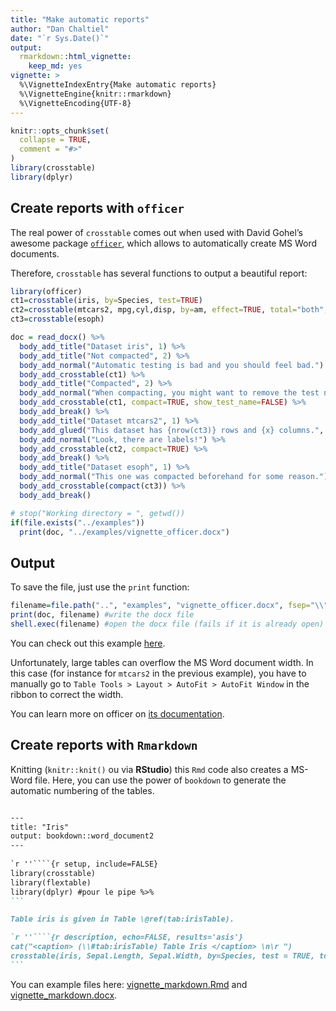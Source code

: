 ```yaml
---
title: "Make automatic reports"
author: "Dan Chaltiel"
date: "`r Sys.Date()`"
output:
  rmarkdown::html_vignette: 
    keep_md: yes
vignette: >
  %\VignetteIndexEntry{Make automatic reports}
  %\VignetteEngine{knitr::rmarkdown}
  %\VignetteEncoding{UTF-8}
---
```


```r
knitr::opts_chunk$set(
  collapse = TRUE,
  comment = "#>"
)
library(crosstable)
library(dplyr)
```

## Create reports with `officer`

The real power of `crosstable` comes out when used with David Gohel's awesome package [`officer` ](https://davidgohel.github.io/officer/), which allows to automatically create MS Word documents. 

Therefore, `crosstable` has several functions to output a beautiful report:

```r
library(officer)
ct1=crosstable(iris, by=Species, test=TRUE)
ct2=crosstable(mtcars2, mpg,cyl,disp, by=am, effect=TRUE, total="both", showNA="always")
ct3=crosstable(esoph)

doc = read_docx() %>% 
  body_add_title("Dataset iris", 1) %>%
  body_add_title("Not compacted", 2) %>%
  body_add_normal("Automatic testing is bad and you should feel bad.") %>%
  body_add_crosstable(ct1) %>%
  body_add_title("Compacted", 2) %>%
  body_add_normal("When compacting, you might want to remove the test names.") %>%
  body_add_crosstable(ct1, compact=TRUE, show_test_name=FALSE) %>%
  body_add_break() %>%
  body_add_title("Dataset mtcars2", 1) %>%
  body_add_glued("This dataset has {nrow(ct3)} rows and {x} columns.", x=ncol(ct3)) %>%
  body_add_normal("Look, there are labels!") %>%
  body_add_crosstable(ct2, compact=TRUE) %>%
  body_add_break() %>%
  body_add_title("Dataset esoph", 1) %>%
  body_add_normal("This one was compacted beforehand for some reason.") %>%
  body_add_crosstable(compact(ct3)) %>%
  body_add_break() 
```

```r
# stop("Working directory = ", getwd())
if(file.exists("../examples"))
  print(doc, "../examples/vignette_officer.docx")
```

## Output

To save the file, just use the `print` function:

```r
filename=file.path("..", "examples", "vignette_officer.docx", fsep="\\")#`\\` is needed for shell.exec on Windows
print(doc, filename) #write the docx file
shell.exec(filename) #open the docx file (fails if it is already open)
```

You can check out this example [here](../examples/vignette_officer.docx).

Unfortunately, large tables can overflow the MS Word document width. In this case (for instance for `mtcars2` in the previous example), you have to manually go to `Table Tools > Layout > AutoFit > AutoFit Window` in the ribbon to correct the width. 

You can learn more on officer on [its documentation](https://davidgohel.github.io/officer/).



## Create reports with `Rmarkdown`

<!-- Intégration Rmd in Rmd: la coloration syntaxique RStudio est mauvaise mais le code est bon ! -->
<!-- https://stackoverflow.com/questions/53226493/add-markdown-code-chunk-to-r-markdown-document#comment104859956_53226493 -->
Knitting (`knitr::knit()` ou via **RStudio**) this `Rmd` code also creates a MS-Word file. Here, you can use the power of `bookdown` to generate the automatic numbering of the tables.

````markdown

---
title: "Iris"
output: bookdown::word_document2
---
    
`r ''````{r setup, include=FALSE}
library(crosstable)
library(flextable)
library(dplyr) #pour le pipe %>% 
```

Table iris is given in Table \@ref(tab:irisTable).

`r ''````{r description, echo=FALSE, results='asis'}
cat("<caption> (\\#tab:irisTable) Table Iris </caption> \n\r ")
crosstable(iris, Sepal.Length, Sepal.Width, by=Species, test = TRUE, total="column") %>% as_flextable
```

````

You can example files here: [vignette_markdown.Rmd](../examples/vignette_markdown.Rmd) and [vignette_markdown.docx](../examples/vignette_markdown.docx).

